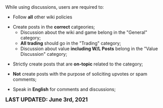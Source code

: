 <center>
<br />
<noinclude>{{RulesAndPoliciesNavigation}}</noinclude>

{{FrameSquare|color = db0f4d|content= The '''discussions policy''' is a set of standards that '''ALL''' users must comply to while on the Bubble Gum Simulator Wiki.<br />
[https://www.fandom.com/terms-of-use Fandom's Terms of Use] applies '''''globally'''''.}}
</center>

While using discussions, users are required to:

* Follow '''all''' other wiki policies

* Create posts in the '''correct''' catgeories;
** Discussion about the wiki and game belong in the "General" category;
** '''All trading''' should go in the "Trading" category;
** Discussion about value '''including W/L Posts''' belong in the "Value Discussion" category;

* Strictly create posts that are '''on-topic''' related to the category;

* '''Not''' create posts with the purpose of soliciting upvotes or spam comments;

* Speak in '''English''' for comments and discussions;

<big>'''LAST UPDATED: June 3rd, 2021'''</big>